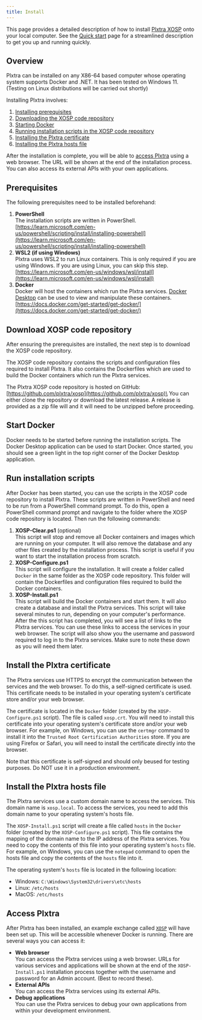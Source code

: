 ```yaml
---
title: Install
---
```


This page provides a detailed description of how to install [Plxtra XOSP](/deploy/what-is-xosp/) onto your local computer.  See the [Quick start](../quick-start/) page for a streamlined description to get you up and running quickly.

## Overview

Plxtra can be installed on any X86-64 based computer whose operating system supports Docker and .NET.  It has been tested on Windows 11.  (Testing on Linux distributions will be carried out shortly)

Installing Plxtra involves:
1. [Installing prerequisites](#prerequisites)
2. [Downloading the XOSP code repository](#download-xosp-code-repository)
3. [Starting Docker](#start-docker)
4. [Running installation scripts in the XOSP code repository](#run-installation-scripts)
5. [Installing the Plxtra certificate](#install-the-plxtra-certificate)
6. [Installing the Plxtra hosts file](#install-the-plxtra-hosts-file)

After the installation is complete, you will be able to [access Plxtra](access-plxtra) using a web browser.  The URL will be shown at the end of the installation process.  You can also access its external APIs with your own applications.

## Prerequisites

The following prerequisites need to be installed beforehand:
1. **PowerShell**\
The installation scripts are written in PowerShell.
[https://learn.microsoft.com/en-us/powershell/scripting/install/installing-powershell](https://learn.microsoft.com/en-us/powershell/scripting/install/installing-powershell)
1. **WSL2 (if using Windows)**\
Plxtra uses WSL2 to run Linux containers.  This is only required if you are using Windows.  If you are using Linux, you can skip this step.\
[https://learn.microsoft.com/en-us/windows/wsl/install](https://learn.microsoft.com/en-us/windows/wsl/install)
1. **Docker**\
Docker will host the containers which run the Plxtra services.  [Docker Desktop](https://www.docker.com/products/docker-desktop/) can be used to view and manipulate these containers.\
[https://docs.docker.com/get-started/get-docker/](https://docs.docker.com/get-started/get-docker/)

## Download XOSP code repository

After ensuring the prerequisites are installed, the next step is to download the XOSP code repository.

The XOSP code repository contains the scripts and configuration files required to install Plxtra.  It also contains the Dockerfiles which are used to build the Docker containers which run the Plxtra services.

The Plxtra XOSP code repository is hosted on GitHub:\
[https://github.com/plxtra/xosp](https://github.com/plxtra/xosp)\
You can either clone the repository or download the latest release.  A release is provided as a zip file will and it will need to be unzipped before proceeding.

## Start Docker

Docker needs to be started before running the installation scripts.  The Docker Desktop application can be used to start Docker.  Once started, you should see a green light in the top right corner of the Docker Desktop application.

## Run installation scripts

After Docker has been started, you can use the scripts in the XOSP code repository to install Plxtra.  These scripts are written in PowerShell and need to be run from a PowerShell command prompt.  To do this, open a PowerShell command prompt and navigate to the folder where the XOSP code repository is located.  Then run the following commands:

1. **XOSP-Clear.ps1** (optional)\
This script will stop and remove all Docker containers and images which are running on your computer.  It will also remove the database and any other files created by the installation process.  This script is useful if you want to start the installation process from scratch.
1. **XOSP-Configure.ps1**\
This script will configure the installation.  It will create a folder called `Docker` in the same folder as the XOSP code repository.  This folder will contain the Dockerfiles and configuration files required to build the Docker containers.
1. **XOSP-Install.ps1**\
This script will build the Docker containers and start them.  It will also create a database and install the Plxtra services.  This script will take several minutes to run, depending on your computer's performance.  After the this script has completed, you will see a list of links to the Plxtra services.  You can use these links to access the services in your web browser.  The script will also show you the username and password required to log in to the Plxtra services.  Make sure to note these down as you will need them later.

## Install the Plxtra certificate
The Plxtra services use HTTPS to encrypt the communication between the services and the web browser.  To do this, a self-signed certificate is used.  This certificate needs to be installed in your operating system's certificate store and/or your web browser.

The certificate is located in the `Docker` folder (created by the `XOSP-Configure.ps1` script).  The file is called `xosp.crt`.  You will need to install this certificate into your operating system's certificate store and/or your web browser.  For example, on Windows, you can use the `certmgr` command to install it into the `Trusted Root Certification Authorities` store.  If you are using Firefox or Safari, you will need to install the certificate directly into the browser.

Note that this certificate is self-signed and should only beused for testing purposes.  Do NOT use it in a production environment.

## Install the Plxtra hosts file
The Plxtra services use a custom domain name to access the services.  This domain name is `xosp.local`.  To access the services, you need to add this domain name to your operating system's hosts file.  

The `XOSP-Install.ps1` script will create a file called `hosts` in the `Docker` folder (created by the `XOSP-Configure.ps1` script).  This file contains the mapping of the domain name to the IP address of the Plxtra services.  You need to copy the contents of this file into your operating system's `hosts` file.  For example, on Windows, you can use the `notepad` command to open the hosts file and copy the contents of the `hosts` file into it.

The operating system's `hosts` file is located in the following location:
* Windows: `C:\Windows\System32\drivers\etc\hosts`
* Linux: `/etc/hosts`
* MacOS: `/etc/hosts`

## Access Plxtra

After Plxtra has been installed, an example exchange called [`XOSP`](/deploy/what-is-xosp/) will have been set up.  This will be accessible whenever Docker is running.  There are several ways you can access it:
* **Web browser**\
You can access the Plxtra services using a web browser.  URLs for various services and applications will be shown at the end of the `XOSP-Install.ps1` installation process together with the username and password for an Admin account. (Best to record these).  
* **External APIs**\
You can access the Plxtra services using its external APIs.
* **Debug applications**\
You can use the Plxtra services to debug your own applications from within your development environment.
